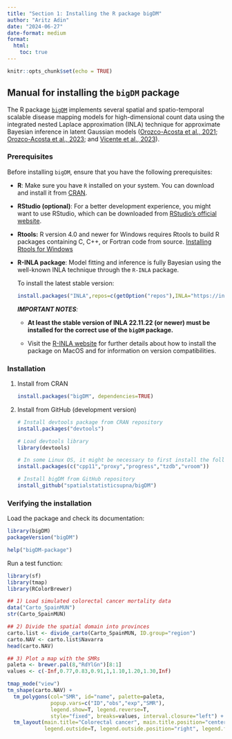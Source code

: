 ```yaml
---
title: "Section 1: Installing the R package bigDM"
author: "Aritz Adin"
date: "2024-06-27"
date-format: medium
format:
  html:
    toc: true
---
```


```r
knitr::opts_chunk$set(echo = TRUE)  
```

## Manual for installing the `bigDM` package

The R package [`bigDM`](https://cran.r-project.org/web/packages/bigDM/index.html) implements several spatial and spatio-temporal scalable disease mapping models for high-dimensional count data using the integrated nested Laplace approximation (INLA) technique for approximate Bayesian inference in latent Gaussian models ([Orozco-Acosta et al., 2021](https://doi.org/10.1016/j.spasta.2021.100496); [Orozco-Acosta et al., 2023](https://doi.org/10.1016/j.cmpb.2023.107403); and [Vicente et al., 2023](https://doi.org/10.1007/s11222-023-10263-x)).

### Prerequisites

Before installing `bigDM`, ensure that you have the following prerequisites:

-   **R**: Make sure you have `R` installed on your system. You can download and install it from [CRAN](https://cran.r-project.org/).

-   **RStudio (optional)**: For a better development experience, you might want to use RStudio, which can be downloaded from [RStudio's official website](https://rstudio.com/).

-   **Rtools:** R version 4.0 and newer for Windows requires Rtools to build R packages containing C, C++, or Fortran code from source. [Installing Rtools for Windows](https://cran.r-project.org/bin/windows/Rtools/)

-   **R-INLA package**: Model fitting and inference is fully Bayesian using the well-known INLA technique through the `R-INLA` package.

    To install the latest stable version:

    ```r
    install.packages("INLA",repos=c(getOption("repos"),INLA="https://inla.r-inla-download.org/R/stable"), dep=TRUE) 
    ```

    ***IMPORTANT NOTES**:*

    -   **At least the stable version of INLA 22.11.22 (or newer) must be installed for the correct use of the `bigDM` package.**

    -   Visit the [R-INLA website](https://www.r-inla.org/download-install) for further details about how to install the package on MacOS and for information on version compatibilities.

### Installation

1.  Install from CRAN

    ```r
    install.packages("bigDM", dependencies=TRUE) 
    ```

2.  Install from GitHub (development version)

    ```r
    # Install devtools package from CRAN repository
    install.packages("devtools")

    # Load devtools library
    library(devtools)

    # In some Linux OS, it might be necessary to first install the following packages
    install.packages(c("cpp11","proxy","progress","tzdb","vroom"))

    # Install bigDM from GitHub repository
    install_github("spatialstatisticsupna/bigDM")
    ```

### Verifying the installation

Load the package and check its documentation:
```r
library(bigDM)
packageVersion("bigDM")

help("bigDM-package")
```

Run a test function:
```r
library(sf)
library(tmap)
library(RColorBrewer)

## 1) Load simulated colorectal cancer mortality data 
data("Carto_SpainMUN")
str(Carto_SpainMUN)

## 2) Divide the spatial domain into provinces
carto.list <- divide_carto(Carto_SpainMUN, ID.group="region")
carto.NAV <- carto.list$Navarra
head(carto.NAV)

## 3) Plot a map with the SMRs
paleta <- brewer.pal(8,"RdYlGn")[8:1]
values <- c(-Inf,0.77,0.83,0.91,1,1.10,1.20,1.30,Inf)

tmap_mode("view")
tm_shape(carto.NAV) + 
  tm_polygons(col="SMR", id="name", palette=paleta,
              popup.vars=c("ID","obs","exp","SMR"),
              legend.show=T, legend.reverse=T,
              style="fixed", breaks=values, interval.closure="left") + 
  tm_layout(main.title="Colorectal cancer", main.title.position="center",
            legend.outside=T, legend.outside.position="right", legend.frame=F)
```